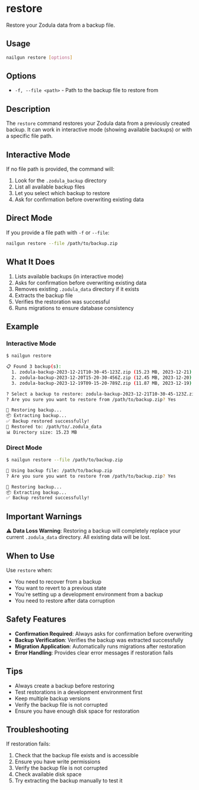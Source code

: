 # restore

Restore your Zodula data from a backup file.

## Usage

```bash
nailgun restore [options]
```

## Options

- `-f, --file <path>` - Path to the backup file to restore from

## Description

The `restore` command restores your Zodula data from a previously created backup. It can work in interactive mode (showing available backups) or with a specific file path.

## Interactive Mode

If no file path is provided, the command will:

1. Look for the `.zodula_backup` directory
2. List all available backup files
3. Let you select which backup to restore
4. Ask for confirmation before overwriting existing data

## Direct Mode

If you provide a file path with `-f` or `--file`:

```bash
nailgun restore --file /path/to/backup.zip
```

## What It Does

1. Lists available backups (in interactive mode)
2. Asks for confirmation before overwriting existing data
3. Removes existing `.zodula_data` directory if it exists
4. Extracts the backup file
5. Verifies the restoration was successful
6. Runs migrations to ensure database consistency

## Example

### Interactive Mode

```bash
$ nailgun restore

📋 Found 3 backup(s):
  1. zodula-backup-2023-12-21T10-30-45-123Z.zip (15.23 MB, 2023-12-21)
  2. zodula-backup-2023-12-20T15-20-30-456Z.zip (12.45 MB, 2023-12-20)
  3. zodula-backup-2023-12-19T09-15-20-789Z.zip (11.87 MB, 2023-12-19)

? Select a backup to restore: zodula-backup-2023-12-21T10-30-45-123Z.zip
? Are you sure you want to restore from /path/to/backup.zip? Yes

🔄 Restoring backup...
📦 Extracting backup...
✅ Backup restored successfully!
📁 Restored to: /path/to/.zodula_data
📊 Directory size: 15.23 MB
```

### Direct Mode

```bash
$ nailgun restore --file /path/to/backup.zip

📁 Using backup file: /path/to/backup.zip
? Are you sure you want to restore from /path/to/backup.zip? Yes

🔄 Restoring backup...
📦 Extracting backup...
✅ Backup restored successfully!
```

## Important Warnings

⚠️ **Data Loss Warning**: Restoring a backup will completely replace your current `.zodula_data` directory. All existing data will be lost.

## When to Use

Use `restore` when:

- You need to recover from a backup
- You want to revert to a previous state
- You're setting up a development environment from a backup
- You need to restore after data corruption

## Safety Features

- **Confirmation Required**: Always asks for confirmation before overwriting
- **Backup Verification**: Verifies the backup was extracted successfully
- **Migration Application**: Automatically runs migrations after restoration
- **Error Handling**: Provides clear error messages if restoration fails

## Tips

- Always create a backup before restoring
- Test restorations in a development environment first
- Keep multiple backup versions
- Verify the backup file is not corrupted
- Ensure you have enough disk space for restoration

## Troubleshooting

If restoration fails:

1. Check that the backup file exists and is accessible
2. Ensure you have write permissions
3. Verify the backup file is not corrupted
4. Check available disk space
5. Try extracting the backup manually to test it
